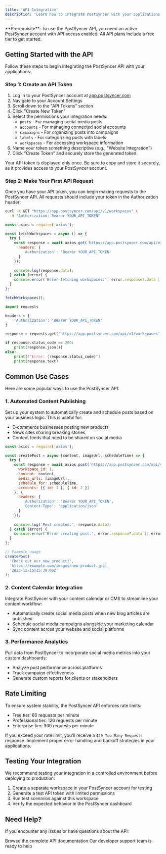 ```yaml
---
title: 'API Integration'
description: 'Learn how to integrate PostSyncer with your applications'
---
```


<Info>
  **Prerequisite**: To use the PostSyncer API, you need an active PostSyncer account with API access enabled. All API plans include a free tier to get started.
</Info>

## Getting Started with the API

Follow these steps to begin integrating the PostSyncer API with your applications:

### Step 1: Create an API Token

1. Log in to your PostSyncer account at [app.postsyncer.com](https://app.postsyncer.com)
2. Navigate to your Account Settings
3. Scroll down to the "API Tokens" section
4. Click "Create New Token"
5. Select the permissions your integration needs:
   - `posts` - For managing social media posts
   - `accounts` - For managing connected social accounts
   - `campaigns` - For organizing posts into campaigns
   - `labels` - For categorizing posts with labels
   - `workspaces` - For accessing workspace information
6. Name your token something descriptive (e.g., "Website Integration")
7. Click "Create Token" and securely store the generated token

<Warning>
  Your API token is displayed only once. Be sure to copy and store it securely, as it provides access to your PostSyncer account.
</Warning>

### Step 2: Make Your First API Request

Once you have your API token, you can begin making requests to the PostSyncer API. All requests should include your token in the Authorization header:

<CodeGroup>

```bash cURL
curl -X GET "https://app.postsyncer.com/api/v1/workspaces" \
  -H "Authorization: Bearer YOUR_API_TOKEN"
```

```javascript Node.js
const axios = require('axios');

const fetchWorkspaces = async () => {
  try {
    const response = await axios.get('https://app.postsyncer.com/api/v1/workspaces', {
      headers: {
        'Authorization': 'Bearer YOUR_API_TOKEN'
      }
    });
    
    console.log(response.data);
  } catch (error) {
    console.error('Error fetching workspaces:', error.response?.data || error.message);
  }
};

fetchWorkspaces();
```

```python Python
import requests

headers = {
    'Authorization': 'Bearer YOUR_API_TOKEN'
}

response = requests.get('https://app.postsyncer.com/api/v1/workspaces', headers=headers)

if response.status_code == 200:
    print(response.json())
else:
    print(f"Error: {response.status_code}")
    print(response.text)
```

</CodeGroup>

## Common Use Cases

Here are some popular ways to use the PostSyncer API:

### 1. Automated Content Publishing

Set up your system to automatically create and schedule posts based on your business logic. This is useful for:

- E-commerce businesses posting new products
- News sites sharing breaking stories
- Content feeds that need to be shared on social media

<CodeGroup>

```javascript Node.js
const axios = require('axios');

const createPost = async (content, imageUrl, scheduleTime) => {
  try {
    const response = await axios.post('https://app.postsyncer.com/api/v1/posts', {
      workspace_id: 1,
      content: content,
      media_urls: [imageUrl],
      schedule_for: scheduleTime,
      accounts: [{ id: 1 }, { id: 2 }]
    }, {
      headers: {
        'Authorization': 'Bearer YOUR_API_TOKEN',
        'Content-Type': 'application/json'
      }
    });
    
    console.log('Post created:', response.data);
  } catch (error) {
    console.error('Error creating post:', error.response?.data || error.message);
  }
};

// Example usage
createPost(
  'Check out our new product!',
  'https://example.com/images/new-product.jpg',
  '2023-12-15T15:30:00Z'
);
```

</CodeGroup>

### 2. Content Calendar Integration

Integrate PostSyncer with your content calendar or CMS to streamline your content workflow:

- Automatically create social media posts when new blog articles are published
- Schedule social media campaigns alongside your marketing calendar
- Sync content across your website and social platforms

### 3. Performance Analytics

Pull data from PostSyncer to incorporate social media metrics into your custom dashboards:

- Analyze post performance across platforms
- Track campaign effectiveness
- Generate custom reports for clients or stakeholders

## Rate Limiting

To ensure system stability, the PostSyncer API enforces rate limits:

- Free tier: 60 requests per minute
- Professional tier: 120 requests per minute
- Enterprise tier: 300 requests per minute

If you exceed your rate limit, you'll receive a `429 Too Many Requests` response. Implement proper error handling and backoff strategies in your applications.

## Testing Your Integration

We recommend testing your integration in a controlled environment before deploying to production:

1. Create a separate workspace in your PostSyncer account for testing
2. Generate a test API token with limited permissions
3. Run test scenarios against this workspace
4. Verify the expected behavior in the PostSyncer dashboard

## Need Help?

If you encounter any issues or have questions about the API:

<CardGroup>
  <Card
    title="API Reference"
    icon="book-open"
    href="/api-reference/introduction"
  >
    Browse the complete API documentation
  </Card>
  <Card
    title="Contact Support"
    icon="headset"
    href="mailto:support@postsyncer.com"
  >
    Our developer support team is ready to help
  </Card>
</CardGroup>
